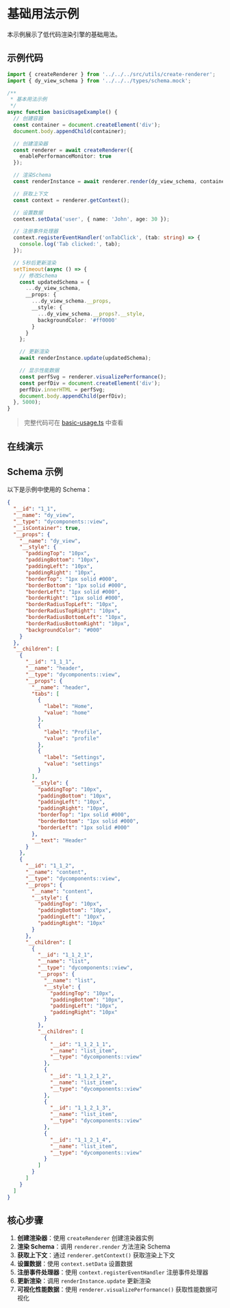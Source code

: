 # 基础用法示例

本示例展示了低代码渲染引擎的基础用法。

## 示例代码

```typescript
import { createRenderer } from '../../../src/utils/create-renderer';
import { dy_view_schema } from '../../../types/schema.mock';

/**
 * 基本用法示例
 */
async function basicUsageExample() {
  // 创建容器
  const container = document.createElement('div');
  document.body.appendChild(container);

  // 创建渲染器
  const renderer = await createRenderer({
    enablePerformanceMonitor: true
  });

  // 渲染Schema
  const renderInstance = await renderer.render(dy_view_schema, container);

  // 获取上下文
  const context = renderer.getContext();

  // 设置数据
  context.setData('user', { name: 'John', age: 30 });

  // 注册事件处理器
  context.registerEventHandler('onTabClick', (tab: string) => {
    console.log('Tab clicked:', tab);
  });

  // 5秒后更新渲染
  setTimeout(async () => {
    // 修改Schema
    const updatedSchema = {
      ...dy_view_schema,
      __props: {
        ...dy_view_schema.__props,
        __style: {
          ...dy_view_schema.__props?.__style,
          backgroundColor: '#ff0000'
        }
      }
    };

    // 更新渲染
    await renderInstance.update(updatedSchema);

    // 显示性能数据
    const perfSvg = renderer.visualizePerformance();
    const perfDiv = document.createElement('div');
    perfDiv.innerHTML = perfSvg;
    document.body.appendChild(perfDiv);
  }, 5000);
}
```

> 完整代码可在 [basic-usage.ts](./code/basic-usage.ts) 中查看

## 在线演示

<DemoBlock>
  <BasicUsageDemo />
</DemoBlock>

## Schema 示例

以下是示例中使用的 Schema：

```json
{
  "__id": "1_1",
  "__name": "dy_view",
  "__type": "dycomponents::view",
  "__isContainer": true,
  "__props": {
    "__name": "dy_view",
    "__style": {
      "paddingTop": "10px",
      "paddingBottom": "10px",
      "paddingLeft": "10px",
      "paddingRight": "10px",
      "borderTop": "1px solid #000",
      "borderBottom": "1px solid #000",
      "borderLeft": "1px solid #000",
      "borderRight": "1px solid #000",
      "borderRadiusTopLeft": "10px",
      "borderRadiusTopRight": "10px",
      "borderRadiusBottomLeft": "10px",
      "borderRadiusBottomRight": "10px",
      "backgroundColor": "#000"
    }
  },
  "__children": [
    {
      "__id": "1_1_1",
      "__name": "header",
      "__type": "dycomponents::view",
      "__props": {
        "__name": "header",
        "tabs": [
          {
            "label": "Home",
            "value": "home"
          },
          {
            "label": "Profile",
            "value": "profile"
          },
          {
            "label": "Settings",
            "value": "settings"
          }
        ],
        "__style": {
          "paddingTop": "10px",
          "paddingBottom": "10px",
          "paddingLeft": "10px",
          "paddingRight": "10px",
          "borderTop": "1px solid #000",
          "borderBottom": "1px solid #000",
          "borderLeft": "1px solid #000"
        },
        "__text": "Header"
      }
    },
    {
      "__id": "1_1_2",
      "__name": "content",
      "__type": "dycomponents::view",
      "__props": {
        "__name": "content",
        "__style": {
          "paddingTop": "10px",
          "paddingBottom": "10px",
          "paddingLeft": "10px",
          "paddingRight": "10px"
        }
      },
      "__children": [
        {
          "__id": "1_1_2_1",
          "__name": "list",
          "__type": "dycomponents::view",
          "__props": {
            "__name": "list",
            "__style": {
              "paddingTop": "10px",
              "paddingBottom": "10px",
              "paddingLeft": "10px",
              "paddingRight": "10px"
            }
          },
          "__children": [
            {
              "__id": "1_1_2_1_1",
              "__name": "list_item",
              "__type": "dycomponents::view"
            },
            {
              "__id": "1_1_2_1_2",
              "__name": "list_item",
              "__type": "dycomponents::view"
            },
            {
              "__id": "1_1_2_1_3",
              "__name": "list_item",
              "__type": "dycomponents::view"
            },
            {
              "__id": "1_1_2_1_4",
              "__name": "list_item",
              "__type": "dycomponents::view"
            }
          ]
        }
      ]
    }
  ]
}
```

## 核心步骤

1. **创建渲染器**：使用 `createRenderer` 创建渲染器实例
2. **渲染 Schema**：调用 `renderer.render` 方法渲染 Schema
3. **获取上下文**：通过 `renderer.getContext()` 获取渲染上下文
4. **设置数据**：使用 `context.setData` 设置数据
5. **注册事件处理器**：使用 `context.registerEventHandler` 注册事件处理器
6. **更新渲染**：调用 `renderInstance.update` 更新渲染
7. **可视化性能数据**：使用 `renderer.visualizePerformance()` 获取性能数据可视化
